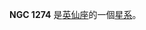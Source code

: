 {{NGCInfoBox|NGCID=NGC 1274|發現者=帕森思|發現日期=1875年12月4日|其他編號=MCG 7-7-62,ZWG 540.102|曆元=J2000.0|赤經=3時19分40.6秒
|赤緯=41°32'58"|星座=英仙座|星體=星系|星等=14.1|表面亮度=12.6|藍等=15.1}}

'''NGC 1274''' 是[[英仙座|英仙座]]的一個[[星系|星系]]。

{{NGCReference|1274}}
{{Catalogs|NGC=1274}}